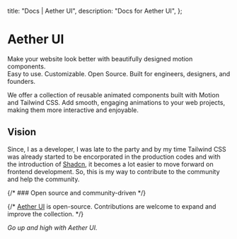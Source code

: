   title: "Docs | Aether UI",
  description: "Docs for Aether UI",
};

# Aether UI

Make your website look better with beautifully designed motion components.<br />
Easy to use. Customizable. Open Source.
Built for engineers, designers, and founders.<br />

We offer a collection of reusable animated components built with Motion and Tailwind CSS. Add smooth, engaging animations to your web projects, making them more interactive and enjoyable.

## Vision

Since, I as a developer, I was late to the party and by my time Tailwind CSS was already started to be encorporated in the production codes and with the introduction of [Shadcn](https://ui.shadcn.com/), it becomes a lot easier to move forward on frontend development. So, this is my way to contribute to the community and help the community.

{/* ### Open source and community-driven */}

{/* [Aether UI](https://github.com/pantharshit007/aether-ui) is open-source. Contributions are welcome to expand and improve the collection. */}

_Go up and high with Aether UI._
